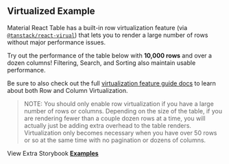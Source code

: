 
<Head>
  <title>Virtualized Example - Material React Table V1 Docs</title>
  <meta
    name="description"
    content="An example of a Material React Table with virtualization enabled to achieve higher performance when rendering large data sets"
  />
  <meta
    property="og:title"
    content="Virtualization in Material React Table Example"
  />
  <meta
    property="og:description"
    content="Learn how to enable virtualization features in Material React Table"
  />
</Head>

## Virtualized Example

Material React Table has a built-in row virtualization feature (via [`@tanstack/react-virual`](https://tanstack.com/virtual/v3)) that lets you to render a large number of rows without major performance issues.

Try out the performance of the table below with **10,000 rows** and over a dozen columns! Filtering, Search, and Sorting also maintain usable performance.

Be sure to also check out the full [virtualization feature guide docs](/docs/guides/virtualization) to learn about both Row and Column Virtualization.

> NOTE: You should only enable row virtualization if you have a large number of rows or columns. Depending on the size of the table, if you are rendering fewer than a couple dozen rows at a time, you will actually just be adding extra overhead to the table renders. Virtualization only becomes necessary when you have over 50 rows or so at the same time with no pagination or dozens of columns.

<Example />

View Extra Storybook **[Examples](https://www.material-react-table.dev/?path=/story/features-virtualization--enable-row-virtualization)**
